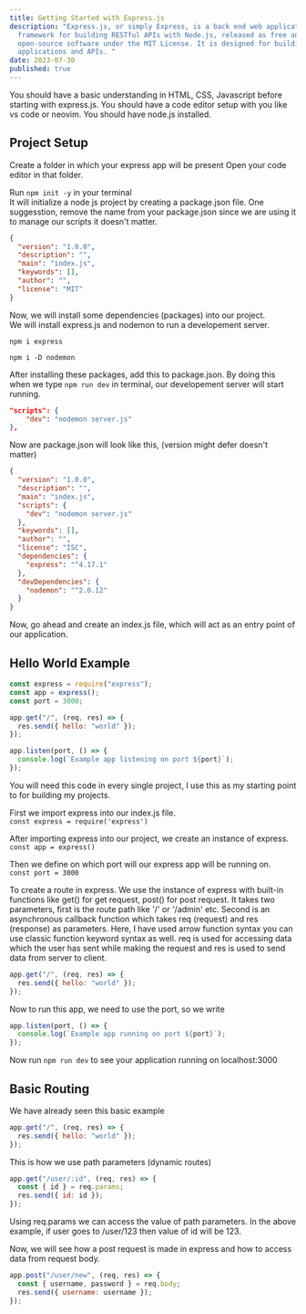 ```yaml
---
title: Getting Started with Express.js
description: "Express.js, or simply Express, is a back end web application
  framework for building RESTful APIs with Node.js, released as free and
  open-source software under the MIT License. It is designed for building web
  applications and APIs. "
date: 2023-07-30
published: true
---
```


You should have a basic understanding in HTML, CSS, Javascript before starting with express.js. You should have a code editor setup with you like vs code or neovim. You should have node.js installed.

## Project Setup

Create a folder in which your express app will be present
Open your code editor in that folder.

Run `npm init -y` in your terminal  
It will initialize a node js project by creating a package.json file. One suggesstion, remove the name from your package.json since we are using it to manage our scripts it doesn't matter.

```json
{
  "version": "1.0.0",
  "description": "",
  "main": "index.js",
  "keywords": [],
  "author": "",
  "license": "MIT"
}
```

Now, we will install some dependencies (packages) into our project.  
We will install express.js and nodemon to run a developement server.

```
npm i express
```

```
npm i -D nodemon
```

After installing these packages, add this to package.json. By doing this when we type `npm run dev` in terminal, our developement server will start running.

```json
"scripts": {
    "dev": "nodemon server.js"
},
```

Now are package.json will look like this, (version might defer doesn't matter)

```json
{
  "version": "1.0.0",
  "description": "",
  "main": "index.js",
  "scripts": {
    "dev": "nodemon server.js"
  },
  "keywords": [],
  "author": "",
  "license": "ISC",
  "dependencies": {
    "express": "^4.17.1"
  },
  "devDependencies": {
    "nodemon": "^2.0.12"
  }
}
```

Now, go ahead and create an index.js file, which will act as an entry point of our application.

## Hello World Example

```js
const express = require("express");
const app = express();
const port = 3000;

app.get("/", (req, res) => {
  res.send({ hello: "world" });
});

app.listen(port, () => {
  console.log(`Example app listening on port ${port}`);
});
```

You will need this code in every single project, I use this as my starting point to for building my projects.

First we import express into our index.js file.  
`const express = require('express')`

After importing express into our project, we create an instance of express.  
`const app = express()`

Then we define on which port will our express app will be running on.  
`const port = 3000`

To create a route in express. We use the instance of express with built-in functions like get() for get request, post() for post request.
It takes two parameters, first is the route path like '/' or '/admin' etc. Second is an asynchronous callback function which takes req (request) and res (response) as parameters. Here, I have used arrow function syntax you can use classic function keyword syntax as well. req is used for accessing data which the user has sent while making the request and res is used to send data from server to client.

```js
app.get("/", (req, res) => {
  res.send({ hello: "world" });
});
```

Now to run this app, we need to use the port, so we write

```js
app.listen(port, () => {
  console.log(`Example app running on port ${port}`);
});
```

Now run `npm run dev` to see your application running on localhost:3000

## Basic Routing

We have already seen this basic example

```js
app.get("/", (req, res) => {
  res.send({ hello: "world" });
});
```

This is how we use path parameters (dynamic routes)

```js
app.get("/user/:id", (req, res) => {
  const { id } = req.params;
  res.send({ id: id });
});
```

Using req.params we can access the value of path parameters.
In the above example, if user goes to /user/123 then value of id will be 123.

Now, we will see how a post request is made in express and how to access data from request body.

```js
app.post("/user/new", (req, res) => {
  const { username, password } = req.body;
  res.send({ username: username });
});
```
